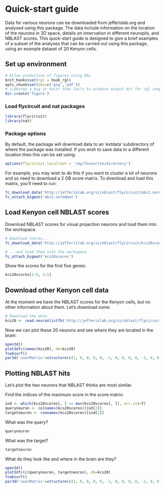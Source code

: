 # Quick-start guide
Data for various neurons can be downloaded from jefferislab.org and analysed using this package. The data include information on the location of the neurons in 3D space, details on innervation in different neuropils, and NBLAST scores. This quick-start guide is designed to give a brief examples of a subset of the analyses that can be carried out using this package, using an example dataset of 20 Kenyon cells.

## Set up environment
```r
# Allow production of figures using RGL
knit_hooks$set(rgl = hook_rgl)
opts_chunk$set(dev=c('png','pdf'))
# sidestep a bug in knitr that fails to produce output dir for rgl snapshots
dir.create('figure')
```
### Load flycircuit and nat packages
```r
library(flycircuit)
library(nat)
```

### Package options
By default, the package will download data to an 'extdata' subdirectory of where the package was installed. If you wish to save data to a different location then this can be set using: 
```r
options(flycircuit.localroot = '/my/favourite/directory')
```
For example, you may wish to do this if you want to cluster a lot of neurons and so need to download a 2 GB score matrix. To download and load this matrix, you'll need to run:
```r
fc_download_data('http://jefferislab.org/si/nblast/flycircuit/abc2.normdmat.desc', type='bigmat')
fc_attach_bigmat('abc2.normdmat')
```


## Load Kenyon cell NBLAST scores
Download NBLAST scores for visual projection neurons and load them into the workspace.

```r
# Download scores...
fc_download_data('http://jefferislab.org/si/nblast/flycircuit/kcs20scores.desc', type='bigmat')
```
```r
# ...and load them into the workspace
fc_attach_bigmat('kcs20scores')
```

Show the scores for the first five genes:
```r
kcs20scores[1:5, 1:5]
```


## Download other Kenyon cell data
At the moment we have the NBLAST scores for the Kenyon cells, but no other information about them. Let's download some.
```r
# Download the data
kcs20 <- read.neuronlistfh('http://jefferislab.org/si/nblast/flycircuit/kcs20.rds', getOption('flycircuit.datadir'))
```

Now we can plot these 20 neurons and see where they are located in the brain:
```r
open3d()
plot3dfc(names(kcs20), db=kcs20)
fcwbsurf()
par3d('userMatrix'=structure(c(1, 0, 0, 0, 0, -1, 0, 0, 0, 0, -1, 0, 0, 0, 0, 1), .Dim = c(4L, 4L)))
```

## Plotting NBLAST hits
Let's plot the two neurons that NBLAST thinks are most similar.

Find the indices of the maximum score in the score matrix:
```r
ind <- which(kcs20scores[, ] == max(kcs20scores[, ]), arr.ind=T)
queryneuron <- colnames(kcs20scores)[ind[2]]
targetneuron <- rownames(kcs20scores)[ind[1]]
```
What was the query?
```r
queryneuron
```

What was the target?
```r
targetneuron
```

What do they look like and where in the brain are they?
```r
open3d()
plot3dfc(c(queryneuron, targetneuron), db=kcs20)
fcwbsurf()
par3d('userMatrix'=structure(c(1, 0, 0, 0, 0, -1, 0, 0, 0, 0, -1, 0, 0, 0, 0, 1), .Dim = c(4L, 4L)))
```

